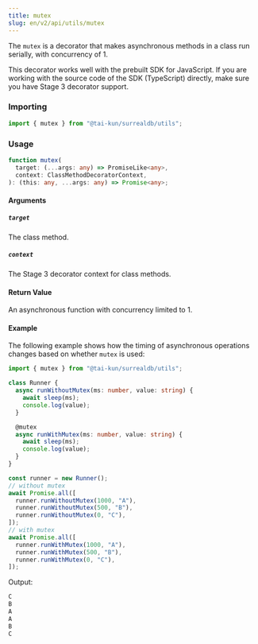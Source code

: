 ```yaml
---
title: mutex
slug: en/v2/api/utils/mutex
---
```



The `mutex` is a decorator that makes asynchronous methods in a class run serially, with concurrency of 1.

<Aside type="caution">
  This decorator works well with the prebuilt SDK for JavaScript. If you are working with the source code of the SDK (TypeScript) directly, make sure you have Stage 3 decorator support.
</Aside>

### Importing

```ts
import { mutex } from "@tai-kun/surrealdb/utils";
```

### Usage

```ts
function mutex(
  target: (...args: any) => PromiseLike<any>,
  context: ClassMethodDecoratorContext,
): (this: any, ...args: any) => Promise<any>;
```

#### Arguments

##### `target`

The class method.

##### `context`

The Stage 3 decorator context for class methods.

#### Return Value

An asynchronous function with concurrency limited to 1.

#### Example

The following example shows how the timing of asynchronous operations changes based on whether `mutex` is used:

```ts
import { mutex } from "@tai-kun/surrealdb/utils";

class Runner {
  async runWithoutMutex(ms: number, value: string) {
    await sleep(ms);
    console.log(value);
  }

  @mutex
  async runWithMutex(ms: number, value: string) {
    await sleep(ms);
    console.log(value);
  }
}

const runner = new Runner();
// without mutex
await Promise.all([
  runner.runWithoutMutex(1000, "A"),
  runner.runWithoutMutex(500, "B"),
  runner.runWithoutMutex(0, "C"),
]);
// with mutex
await Promise.all([
  runner.runWithMutex(1000, "A"),
  runner.runWithMutex(500, "B"),
  runner.runWithMutex(0, "C"),
]);
```

Output:

```js
C
B
A
A
B
C
```
